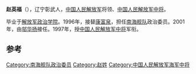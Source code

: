 '''赵英福'''（{{bd|1938年|||catIdx=}}），辽宁彰武人，[[中国人民解放军|中国人民解放军]]将领、[[中国人民解放军中将|中国人民解放军中将]]。

毕业于[[解放军政治学院|解放军政治学院]]。1996年，接替[[康富泉|康富泉]]，担任[[南海舰队|南海舰队]]政治委员。2001年，由[[邬华扬|邬华扬]]接任。1997年，授[[中国人民解放军中将|中国人民解放军中将]]军衔。

== 参考 ==
{{reflist}}
{{start box}}
{{s-mil}}
{{succession box|[[康富泉|康富泉]]|[[邬华扬|邬华扬]]|[[中国人民解放军|中国人民解放军]][[南海舰队|南海舰队]]政治委员|1996年11月-2001年7月}}
{{end box}}
{{中国军事人物小作品}}

[[Category:南海舰队政治委员|Category:南海舰队政治委员]]
[[Category:赵姓|Category:赵姓]]
[[Category:中国人民解放军海军中将|Category:中国人民解放军海军中将]]